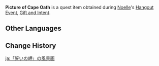{{Item Infobox
|id           = 100811
|image        = Item Picture.png
|type         = Quest Items
|description  = A picture taken for [[Beatrice|Bea]]. It shows a scenic view of the beach at Cape Oath.
|source1      = Obtained during [[Gift and Intent]]
}}
'''Picture of Cape Oath''' is a quest item obtained during [[Noelle]]'s [[Hangout Event]], [[Gift and Intent]].

==Other Languages==
{{Other Languages
|default_hidden = 1
|en      = Picture of Cape Oath
|zhs     = 「誓言岬」的风景画
|zhs_rm  = "Shìyán-jiǎ" de Fēngjǐng-huà
|zht     = 「誓言岬」的風景畫
|zht_rm  = "Shìyán-jiǎ" de Fēngjǐng-huà
|ja      = 「誓いの岬」の風景画
|ja_rm   = "Chikai no Misaki" no Fuukeiga
|ko      = 「맹세의 갑각」 풍경 사진
|ko_rm   = "Maengse-ui Gapgak" Punggyeong Sajin
|es      = Imagen del paisaje del Cabo del Juramento
|fr      = Photo du Cap de la Promesse
|ru      = Пейзаж мыса Веры
|th      = ภาพวิว Cape Oath
|th_rm   = 
|vi      = Ảnh chụp phong cảnh Đỉnh Lời Thề
|de      = Landschaftsbild vom „Gelöbniskap“
|id      = Gambar Cape Oath
|pt      = Foto do Cabo do Juramento
|tr      = Yemin Burnu Fotoğrafı
|it      = Foto di Capo Promessa
}}

==Change History==
{{Change History|1.4}}

[[ja:「誓いの岬」の風景画]]